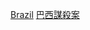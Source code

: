 {{Catnav|頁面分類|人物|各國人物|各國謀殺案受害者}}
{{Catnav|頁面分類|人物|逝世|特殊原因逝世者|謀殺受害者|各國謀殺案受害者}}
{{Catnav|頁面分類|社會|社會問題|犯罪|謀殺|謀殺受害者|各國謀殺案受害者}}
{{Catnav|頁面分類|社會|社會問題|犯罪|謀殺|各國謀殺案|巴西謀殺案}}
{{Catnav|頁面分類|社會科學|社會學|刑事學|犯罪|謀殺|各國謀殺案|巴西謀殺案}}
{{Catnav|頁面分類|社會科學|心理學|行為|犯罪|謀殺|各國謀殺案|巴西謀殺案}}

[[Category:各國謀殺案受害者|Brazil]]
[[Category:巴西謀殺案|]]